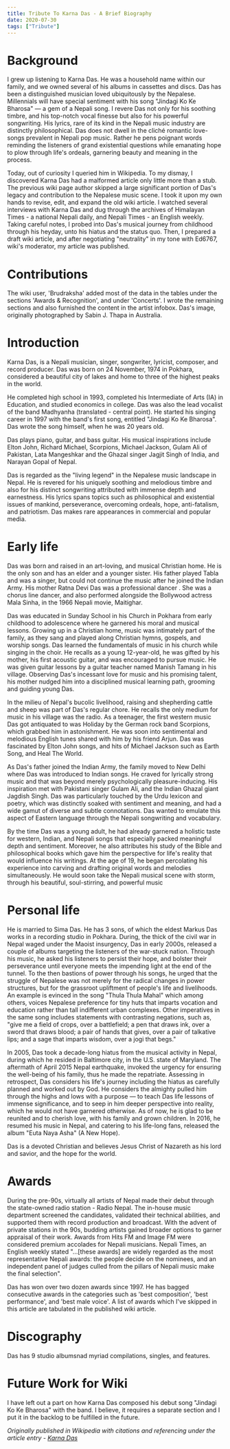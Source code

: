 ```yaml
---
title: Tribute To Karna Das - A Brief Biography
date: 2020-07-30
tags: ["Tribute"]
---
```


<TOC headings={props.headings} />

# Background

I grew up listening to Karna Das. He was a household name within our family, and we owned several of his albums in cassettes and discs. Das has been a distinguished musician loved ubiquitously by the Nepalese. Millennials will have special sentiment with his song "Jindagi Ko Ke Bharosa" — a gem of a Nepali song. I revere Das not only for his soothing timbre, and his top-notch vocal finesse but also for his powerful songwriting. His lyrics, rare of its kind in the Nepali music industry are distinctly philosophical. Das does not dwell in the cliché romantic love-songs prevalent in Nepali pop music. Rather he pens poignant words reminding the listeners of grand existential questions while emanating hope to plow through life's ordeals, garnering beauty and meaning in the process.

Today, out of curiosity I queried him in Wikipedia. To my dismay, I discovered Karna Das had a malformed article only little more than a stub. The previous wiki page author skipped a large significant portion of Das's legacy and contribution to the Nepalese music scene. I took it upon my own hands to revise, edit, and expand the old wiki article. I watched several interviews with Karna Das and dug through the archives of Himalayan Times - a national Nepali daily, and Nepali Times - an English weekly. Taking careful notes, I probed into Das's musical journey from childhood through his heyday, unto his hiatus and the status quo. Then, I prepared a draft wiki article, and after negotiating "neutrality" in my tone with Ed6767, wiki's moderator, my article was published.

# Contributions

The wiki user, 'Brudraksha' added most of the data in the tables under the sections 'Awards & Recognition', and under 'Concerts'. I wrote the remaining sections and also furnished the content in the artist infobox. Das's image, originally photographed by Sabin J. Thapa in Australia.

# Introduction

Karna Das, is a Nepali musician, singer, songwriter, lyricist, composer, and record producer. Das was born on 24 November, 1974 in Pokhara, considered a beautiful city of lakes and home to three of the highest peaks in the world.

He completed high school in 1993, completed his Intermediate of Arts (IA) in Education, and studied economics in college. Das was also the lead vocalist of the band Madhyanha (translated - central point). He started his singing career in 1997 with the band's first song, entitled "Jindagi Ko Ke Bharosa". Das wrote the song himself, when he was 20 years old.

Das plays piano, guitar, and bass guitar. His musical inspirations include Elton John, Richard Michael, Scorpions, Michael Jackson, Gulam Ali of Pakistan, Lata Mangeshkar and the Ghazal singer Jagjit Singh of India, and Narayan Gopal of Nepal.

Das is regarded as the "living legend" in the Nepalese music landscape in Nepal. He is revered for his uniquely soothing and melodious timbre and also for his distinct songwriting attributed with immense depth and earnestness. His lyrics spans topics such as philosophical and existential issues of mankind, perseverance, overcoming ordeals, hope, anti-fatalism, and patriotism. Das makes rare appearances in commercial and popular media.

# Early life

Das was born and raised in an art-loving, and musical Christian home. He is the only son and has an elder and a younger sister. His father played Tabla and was a singer, but could not continue the music after he joined the Indian Army. His mother Ratna Devi Das was a professional dancer . She was a chorus line dancer, and also performed alongside the Bollywood actress Mala Sinha, in the 1966 Nepali movie, Maitighar.

Das was educated in Sunday School in his Church in Pokhara from early childhood to adolescence where he garnered his moral and musical lessons. Growing up in a Christian home, music was intimately part of the family, as they sang and played along Christian hymns, gospels, and worship songs. Das learned the fundamentals of music in his church while singing in the choir. He recalls as a young 12-year-old, he was gifted by his mother, his first acoustic guitar, and was encouraged to pursue music. He was given guitar lessons by a guitar teacher named Manish Tamang in his village. Observing Das's incessant love for music and his promising talent, his mother nudged him into a disciplined musical learning path, grooming and guiding young Das.

In the milieu of Nepal's bucolic livelihood, raising and shepherding cattle and sheep was part of Das's regular chore. He recalls the only medium for music in his village was the radio. As a teenager, the first western music Das got antiquated to was Holiday by the German rock band Scorpions, which grabbed him in astonishment. He was soon into sentimental and melodious English tunes shared with him by his friend Arjun. Das was fascinated by Elton John songs, and hits of Michael Jackson such as Earth Song, and Heal The World.

As Das's father joined the Indian Army, the family moved to New Delhi where Das was introduced to Indian songs. He craved for lyrically strong music and that was beyond merely psychologically pleasure-inducing. His inspiration met with Pakistani singer Gulam Ali, and the Indian Ghazal giant Jagdish Singh. Das was particularly touched by the Urdu lexicon and poetry, which was distinctly soaked with sentiment and meaning, and had a wide gamut of diverse and subtle connotations. Das wanted to emulate this aspect of Eastern language through the Nepali songwriting and vocabulary.

By the time Das was a young adult, he had already garnered a holistic taste for western, Indian, and Nepali songs that especially packed meaningful depth and sentiment. Moreover, he also attributes his study of the Bible and philosophical books which gave him the perspective for life's reality that would influence his writings. At the age of 19, he began percolating his experience into carving and drafting original words and melodies simultaneously. He would soon take the Nepali musical scene with storm, through his beautiful, soul-stirring, and powerful music

# Personal life

He is married to Sima Das. He has 3 sons, of which the eldest Markus Das works in a recording studio in Pokhara. During, the thick of the civil war in Nepal waged under the Maoist insurgency, Das in early 2000s, released a couple of albums targeting the listeners of the war-stuck nation. Through his music, he asked his listeners to persist their hope, and bolster their perseverance until everyone meets the impending light at the end of the tunnel. To the then bastions of power through his songs, he urged that the struggle of Nepalese was not merely for the radical changes in power structures, but for the grassroot upliftment of people's life and livelihoods. An example is evinced in the song "Thula Thula Mahal" which among others, voices Nepalese preference for tiny huts that imparts vocation and education rather than tall indifferent urban complexes. Other imperatives in the same song includes statements with contrasting negations, such as, "give me a field of crops, over a battlefield; a pen that draws ink, over a sword that draws blood; a pair of hands that gives, over a pair of talkative lips; and a sage that imparts wisdom, over a jogi that begs."

In 2005, Das took a decade-long hiatus from the musical activity in Nepal, during which he resided in Baltimore city, in the U.S. state of Maryland. The aftermath of April 2015 Nepal earthquake, invoked the urgency for ensuring the well-being of his family, thus he made the repatriate. Assessing in retrospect, Das considers his life's journey including the hiatus as carefully planned and worked out by God. He considers the almighty pulled him through the highs and lows with a purpose — to teach Das life lessons of immense significance, and to seep in him deeper perspective into reality, which he would not have garnered otherwise. As of now, he is glad to be reunited and to cherish love, with his family and grown children. In 2016, he resumed his music in Nepal, and catering to his life-long fans, released the album "Euta Naya Asha" (A New Hope).

Das is a devoted Christian and believes Jesus Christ of Nazareth as his lord and savior, and the hope for the world.

# Awards

During the pre-90s, virtually all artists of Nepal made their debut through the state-owned radio station - Radio Nepal. The in-house music department screened the candidates, validated their technical abilities, and supported them with record production and broadcast. With the advent of private stations in the 90s, budding artists gained broader options to garner appraisal of their work. Awards from Hits FM and Image FM were considered premium accolades for Nepali musicians. Nepali Times, an English weekly stated "...[these awards] are widely regarded as the most representative Nepali awards: the people decide on the nominees, and an independent panel of judges culled from the pillars of Nepali music make the final selection".

Das has won over two dozen awards since 1997. He has bagged consecutive awards in the categories such as 'best composition', 'best performance', and 'best male voice'. A list of awards which I've skipped in this article are tabulated in the published wiki article.

# Discography

Das has 9 studio albumsnad myriad compilations, singles, and features.

# Future Work for Wiki

I have left out a part on how Karna Das composed his debut song "Jindagi Ko Ke Bharosa" with the band. I believe, it requires a separate section and I put it in the backlog to be fulfilled in the future.

_Originally published in Wikipedia with citations and referencing under the article
entry - [Karna Das](https://en.wikipedia.org/wiki/Karna_Das)_

